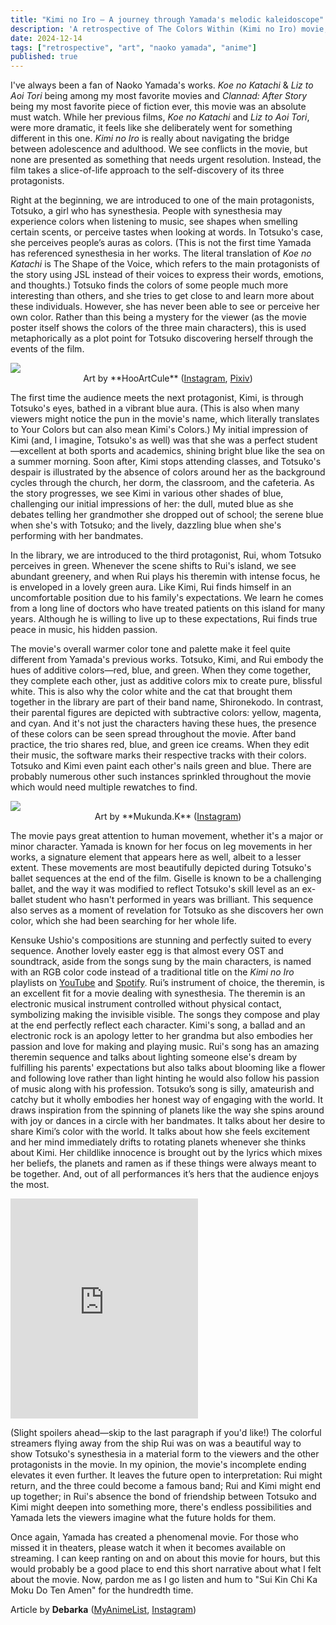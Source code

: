 ```yaml
---
title: "Kimi no Iro — A journey through Yamada's melodic kaleidoscope"
description: 'A retrospective of The Colors Within (Kimi no Iro) movie, and artwork by BAC artists'
date: 2024-12-14
tags: ["retrospective", "art", "naoko yamada", "anime"]
published: true
---
```


I've always been a fan of Naoko Yamada's works. _Koe no Katachi_ & _Liz to Aoi Tori_ being among my most favorite movies and _Clannad: After Story_ being my most favorite piece of fiction ever, this movie was an absolute must watch. While her previous films, _Koe no Katachi_ and _Liz to Aoi Tori_, were more dramatic, it feels like she deliberately went for something different in this one. _Kimi no Iro_ is really about navigating the bridge between adolescence and adulthood. We see conflicts in the movie, but none are presented as something that needs urgent resolution. Instead, the film takes a slice-of-life approach to the self-discovery of its three protagonists.

Right at the beginning, we are introduced to one of the main protagonists, Totsuko, a girl who has synesthesia. People with synesthesia may experience colors when listening to music, see shapes when smelling certain scents, or perceive tastes when looking at words. In Totsuko's case, she perceives people’s auras as colors. (This is not the first time Yamada has referenced synesthesia in her works. The literal translation of _Koe no Katachi_ is The Shape of the Voice, which refers to the main protagonists of the story using JSL instead of their voices to express their words, emotions, and thoughts.) Totsuko finds the colors of some people much more interesting than others, and she tries to get close to and learn more about these individuals. However, she has never been able to see or perceive her own color. Rather than this being a mystery for the viewer (as the movie poster itself shows the colors of the three main characters), this is used metaphorically as a plot point for Totsuko discovering herself through the events of the film.

<div style={{marginBottom: '-20px', marginTop: '-10px'}}>
    <img src="/images/blog/kimi-no-iro/1.webp" />
</div>
<center>Art by **HooArtCule** (<a href="https://www.instagram.com/hooartcule_m" target="_blank">Instagram</a>, <a href="https://www.pixiv.net/users/101807835" target="_blank">Pixiv</a>)</center>

The first time the audience meets the next protagonist, Kimi, is through Totsuko's eyes, bathed in a vibrant blue aura. (This is also when many viewers might notice the pun in the movie's name, which literally translates to Your Colors but can also mean Kimi's Colors.) My initial impression of Kimi (and, I imagine, Totsuko's as well) was that she was a perfect student—excellent at both sports and academics, shining bright blue like the sea on a summer morning. Soon after, Kimi stops attending classes, and Totsuko's despair is illustrated by the absence of colors around her as the background cycles through the church, her dorm, the classroom, and the cafeteria. As the story progresses, we see Kimi in various other shades of blue, challenging our initial impressions of her: the dull, muted blue as she debates telling her grandmother she dropped out of school; the serene blue when she's with Totsuko; and the lively, dazzling blue when she's performing with her bandmates.

In the library, we are introduced to the third protagonist, Rui, whom Totsuko perceives in green. Whenever the scene shifts to Rui's island, we see abundant greenery, and when Rui plays his theremin with intense focus, he is enveloped in a lovely green aura. Like Kimi, Rui finds himself in an uncomfortable position due to his family's expectations. We learn he comes from a long line of doctors who have treated patients on this island for many years. Although he is willing to live up to these expectations, Rui finds true peace in music, his hidden passion.

The movie's overall warmer color tone and palette make it feel quite different from Yamada's previous works. Totsuko, Kimi, and Rui embody the hues of additive colors—red, blue, and green. When they come together, they complete each other, just as additive colors mix to create pure, blissful white. This is also why the color white and the cat that brought them together in the library are part of their band name, Shironekodo. In contrast, their parental figures are depicted with subtractive colors: yellow, magenta, and cyan. And it's not just the characters having these hues, the presence of these colors can be seen spread throughout the movie. After band practice, the trio shares red, blue, and green ice creams. When they edit their music, the software marks their respective tracks with their colors. Totsuko and Kimi even paint each other's nails green and blue. There are probably numerous other such instances sprinkled throughout the movie which would need multiple rewatches to find.

<div style={{marginBottom: '-20px', marginTop: '-10px'}}>
    <img src="/images/blog/kimi-no-iro/2.png" />
</div>
<center>Art by **Mukunda.K** (<a href="https://www.instagram.com/artjourneyvibes" target="_blank">Instagram</a>)</center>

The movie pays great attention to human movement, whether it's a major or minor character. Yamada is known for her focus on leg movements in her works, a signature element that appears here as well, albeit to a lesser extent. These movements are most beautifully depicted during Totsuko's ballet sequences at the end of the film. Giselle is known to be a challenging ballet, and the way it was modified to reflect Totsuko's skill level as an ex-ballet student who hasn't performed in years was brilliant. This sequence also serves as a moment of revelation for Totsuko as she discovers her own color, which she had been searching for her whole life.

Kensuke Ushio's compositions are stunning and perfectly suited to every sequence. Another lovely easter egg is that almost every OST and soundtrack, aside from the songs sung by the main characters, is named with an RGB color code instead of a traditional title on the _Kimi no Iro_ playlists on <a href="https://youtube.com/playlist?list=OLAK5uy_k37ZzeOU4EjIhVZ8NJ5RyMO7Ss862RhIY" target="_blank">YouTube</a> and <a href="https://open.spotify.com/album/0w62lweFkC4DEqp1s96gaT?si=hL0MGcaFRgmSFeG-N7XBtw" target="_blank">Spotify</a>. Rui’s instrument of choice, the theremin, is an excellent fit for a movie dealing with synesthesia. The theremin is an electronic musical instrument controlled without physical contact, symbolizing making the invisible visible. The songs they compose and play at the end perfectly reflect each character. Kimi's song, a ballad and an electronic rock is an apology letter to her grandma but also embodies her passion and love for making and playing music. Rui's song has an amazing theremin sequence and talks about lighting someone else's dream by fulfilling his parents' expectations but also talks about blooming like a flower and following love rather than light hinting he would also follow his passion of music along with his profession. Totsuko’s song is silly, amateurish and catchy but it wholly embodies her honest way of engaging with the world. It draws inspiration from the spinning of planets like the way she spins around with joy or dances in a circle with her bandmates. It talks about her desire to share Kimi’s color with the world. It talks about how she feels excitement and her mind immediately drifts to rotating planets whenever she thinks about Kimi. Her childlike innocence is brought out by the lyrics which mixes her beliefs, the planets and ramen as if these things were always meant to be together. And, out of all performances it’s hers that the audience enjoys the most.

<iframe style={{'width': '100%'}} src="https://open.spotify.com/embed/album/0w62lweFkC4DEqp1s96gaT?utm_source=generator" frameBorder="0" height="352" allowfullscreen="" allow="autoplay; clipboard-write; encrypted-media; fullscreen; picture-in-picture" loading="lazy"></iframe>

(Slight spoilers ahead—skip to the last paragraph if you'd like!) The colorful streamers flying away from the ship Rui was on was a beautiful way to show Totsuko's synesthesia in a material form to the viewers and the other protagonists in the movie. In my opinion, the movie's incomplete ending elevates it even further. It leaves the future open to interpretation: Rui might return, and the three could become a famous band; Rui and Kimi might end up together; in Rui's absence the bond of friendship between Totsuko and Kimi might deepen into something more, there's endless possibilities and Yamada lets the viewers imagine what the future holds for them.

Once again, Yamada has created a phenomenal movie. For those who missed it in theaters, please watch it when it becomes available on streaming. I can keep ranting on and on about this movie for hours, but this would probably be a good place to end this short narrative about what I felt about the movie. Now, pardon me as I go listen and hum to "Sui Kin Chi Ka Moku Do Ten Amen" for the hundredth time.

Article by **Debarka**
(<a href="https://myanimelist.net/profile/MonkeyDDave" target="_blank">MyAnimeList</a>,
<a href="https://www.instagram.com/debarka_c" target="_blank">Instagram</a>)

